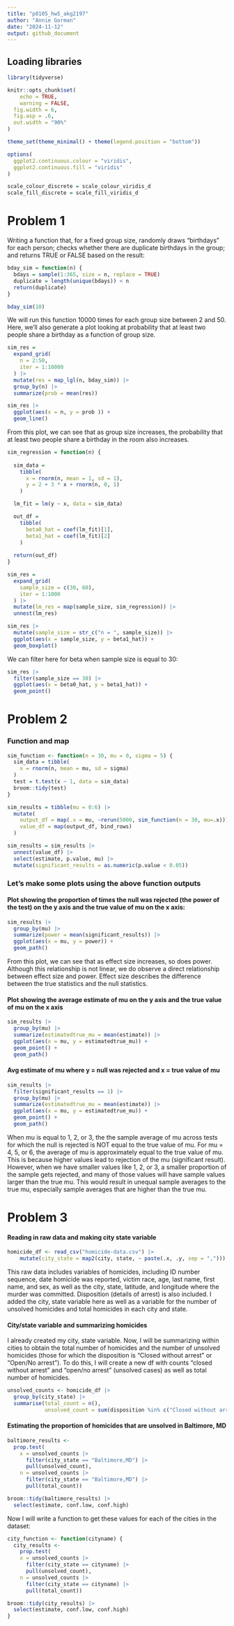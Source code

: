 ```yaml
---
title: "p8105_hw5_akg2197"
author: "Annie Gorman"
date: "2024-11-12"
output: github_document
---
```


## Loading libraries 

```r
library(tidyverse)

knitr::opts_chunk$set(
	echo = TRUE,
	warning = FALSE,
  fig.width = 6,
  fig.asp = .6,
  out.width = "90%"
)

theme_set(theme_minimal() + theme(legend.position = "bottom"))

options(
  ggplot2.continuous.colour = "viridis",
  ggplot2.continuous.fill = "viridis"
)

scale_colour_discrete = scale_colour_viridis_d
scale_fill_discrete = scale_fill_viridis_d
```

# Problem 1 

Writing a function that, for a fixed group size, randomly draws “birthdays” for each person; checks whether there are duplicate birthdays in the group; and returns TRUE or FALSE based on the result:

```r
bday_sim = function(n) {
  bdays = sample(1:365, size = n, replace = TRUE)
  duplicate = length(unique(bdays)) < n
  return(duplicate)
}

bday_sim(10)
```

We will run this function 10000 times for each group size between 2 and 50. Here, we'll also generate a plot looking at probability that at least two people share a birthday as a function of group size. 

```r
sim_res = 
  expand_grid(
    n = 2:50,
    iter = 1:10000
  ) |> 
  mutate(res = map_lgl(n, bday_sim)) |> 
  group_by(n) |> 
  summarize(prob = mean(res))

sim_res |> 
  ggplot(aes(x = n, y = prob )) + 
  geom_line()
```

From this plot, we can see that as group size increases, the probability that at least two people share a birthday in the room also increases.  

```r
sim_regression = function(n) {
  
  sim_data = 
    tibble(
      x = rnorm(n, mean = 1, sd = 1),
      y = 2 + 3 * x + rnorm(n, 0, 1)
    )

  lm_fit = lm(y ~ x, data = sim_data)

  out_df = 
    tibble(
      beta0_hat = coef(lm_fit)[1],
      beta1_hat = coef(lm_fit)[2]
    )
  
  return(out_df)
}

sim_res = 
  expand_grid(
    sample_size = c(30, 60), 
    iter = 1:1000
  ) |> 
  mutate(lm_res = map(sample_size, sim_regression)) |> 
  unnest(lm_res)

sim_res |> 
  mutate(sample_size = str_c("n = ", sample_size)) |> 
  ggplot(aes(x = sample_size, y = beta1_hat)) + 
  geom_boxplot()

```

We can filter here for beta when sample size is equal to 30: 

```r
sim_res |> 
  filter(sample_size == 30) |> 
  ggplot(aes(x = beta0_hat, y = beta1_hat)) +
  geom_point()
```

# Problem 2

### Function and map
```r
sim_function <- function(n = 30, mu = 0, sigma = 5) {
  sim_data = tibble(
    x = rnorm(n, mean = mu, sd = sigma)
  )
  test = t.test(x ~ 1, data = sim_data)
  broom::tidy(test)
}
```

```r
sim_results = tibble(mu = 0:6) |>
  mutate(
    output_df = map(.x = mu, ~rerun(5000, sim_function(n = 30, mu=.x))) ,
    value_df = map(output_df, bind_rows)
  )
```

```r
sim_results = sim_results |>
  unnest(value_df) |>
  select(estimate, p.value, mu) |>
  mutate(significant_results = as.numeric(p.value < 0.05))
```

### Let's make some plots using the above function outputs

#### Plot showing the proportion of times the null was rejected (the power of the test) on the y axis and the true value of mu on the x axis:

```r
sim_results |>
  group_by(mu) |>
  summarize(power = mean(significant_results)) |>
  ggplot(aes(x = mu, y = power)) + 
  geom_path() 
```

From this plot, we can see that as effect size increases, so does power. Although this relationship is not linear, we do observe a direct relationship between effect size and power. Effect size describes the difference between the true statistics and the null statistics.

#### Plot showing the average estimate of mu on the y axis and the true value of mu on the x axis

```r
sim_results |>
  group_by(mu) |>
  summarize(estimatedtrue_mu = mean(estimate)) |>
  ggplot(aes(x = mu, y = estimatedtrue_mu)) + 
  geom_point() + 
  geom_path() 
```

#### Avg estimate of mu where y = null was rejected and x = true value of mu 
```r
sim_results |>
  filter(significant_results == 1) |>
  group_by(mu) |>
  summarize(estimatedtrue_mu = mean(estimate)) |>
  ggplot(aes(x = mu, y = estimatedtrue_mu)) + 
  geom_point() + 
  geom_path() 
```

When mu is equal to 1, 2, or 3, the the sample average of mu across tests for which the null is rejected is NOT equal to the true value of mu. For mu = 4, 5, or 6, the average of mu is approximately equal to the true value of mu. This is because higher values lead to rejection of the mu (significant result). However, when we have smaller values like 1, 2, or 3, a smaller proportion of the sample gets rejected, and many of those values will have sample values larger than the true mu. This would result in unequal sample averages to the true mu, especially sample averages that are higher than the true mu.  

# Problem 3 

#### Reading in raw data and making city state variable
```r
homicide_df <- read_csv("homicide-data.csv") |>
    mutate(city_state = map2(city, state, ~ paste(.x, .y, sep = ","))) 
```
This raw data includes variables of homicides, including ID number sequence, date homicide was reported, victim race, age, last name, first name, and sex, as well as the city, state, latitude, and longitude where the murder was committed. Disposition (details of arrest) is also included. I added the city, state variable here as well as a variable for the number of unsolved homicides and total homicides in each city and state. 

#### City/state variable and summarizing homicides 
I already created my city, state variable. Now, I will be summarizing within cities to obtain the total number of homicides and the number of unsolved homicides (those for which the disposition is “Closed without arrest” or “Open/No arrest”). To do this, I will create a new df with counts "closed without arrest" and "open/no arrest" (unsolved cases) as well as total number of homicides. 

```r
unsolved_counts <- homicide_df |>
  group_by(city_state) |>
  summarise(total_count = n(),
            unsolved_count = sum(disposition %in% c("Closed without arrest", "Open/No arrest")), .groups = "drop")
```

#### Estimating the proportion of homicides that are unsolved in Baltimore, MD

```r
baltimore_results <- 
  prop.test(
    x = unsolved_counts |>
      filter(city_state == "Baltimore,MD") |>
      pull(unsolved_count), 
    n = unsolved_counts |>
      filter(city_state == "Baltimore,MD") |>
      pull(total_count))

broom::tidy(baltimore_results) |>
  select(estimate, conf.low, conf.high)
```
Now I will write a function to get these values for each of the cities in the dataset:

```r
city_function <- function(cityname) { 
  city_results <-
    prop.test(
    x = unsolved_counts |>
      filter(city_state == cityname) |>
      pull(unsolved_count), 
    n = unsolved_counts |>
      filter(city_state == cityname) |>
      pull(total_count))

broom::tidy(city_results) |>
  select(estimate, conf.low, conf.high)
}
```

